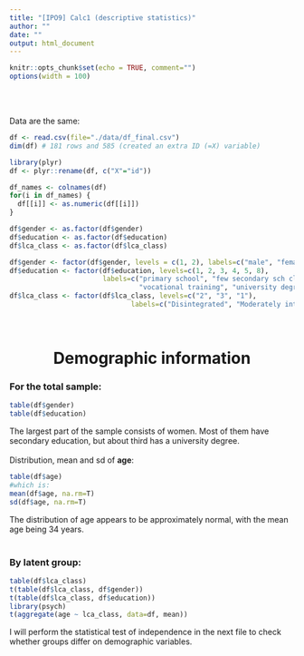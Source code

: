 ```yaml
---
title: "[IPO9] Calc1 (descriptive statistics)"
author: ""
date: ""
output: html_document
---
```


```r
knitr::opts_chunk$set(echo = TRUE, comment="")
options(width = 100)
```

<br>
<br>

Data are the same: 

```r
df <- read.csv(file="./data/df_final.csv")
dim(df) # 181 rows and 585 (created an extra ID (=X) variable)

library(plyr)
df <- plyr::rename(df, c("X"="id"))

df_names <- colnames(df)
for(i in df_names) {
  df[[i]] <- as.numeric(df[[i]])
}

df$gender <- as.factor(df$gender)
df$education <- as.factor(df$education)
df$lca_class <- as.factor(df$lca_class)

df$gender <- factor(df$gender, levels = c(1, 2), labels=c("male", "female"))
df$education <- factor(df$education, levels=c(1, 2, 3, 4, 5, 8), 
                       labels=c("primary school", "few secondary sch classes", "secondary school completed", 
                                "vocational training", "university degree", "other"))
df$lca_class <- factor(df$lca_class, levels=c("2", "3", "1"), 
                              labels=c("Disintegrated", "Moderately integrated", "Well-integrated"))


```

<br>

<center> <h1>Demographic information</h1> </center>

### For the total sample:
``` r
table(df$gender) 
table(df$education)
```

The largest part of the sample consists of women. Most of them have secondary education, but about third has a university degree. 
<br>
<br>
Distribution, mean and sd of **age**: 
```r
table(df$age)
#which is: 
mean(df$age, na.rm=T)
sd(df$age, na.rm=T)
```
The distribution of age appears to be approximately normal, with the mean age being 34 years. 
<br>
<br>

### By latent group:
```r
table(df$lca_class) 
t(table(df$lca_class, df$gender))
t(table(df$lca_class, df$education))
library(psych)
t(aggregate(age ~ lca_class, data=df, mean))

```
I will perform the statistical test of independence in the next file to check whether groups differ on demographic variables. 

